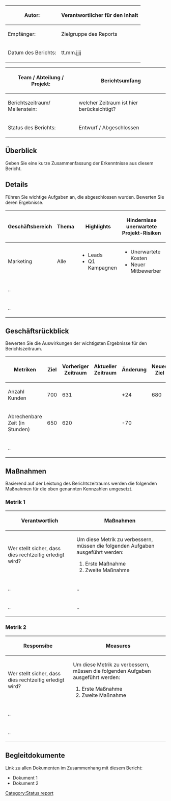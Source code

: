 <div class="databox">
<div class="tbl">
{|
|-
!Autor:
|Verantwortlicher für den Inhalt
|-
!Empfänger:
|Zielgruppe des Reports
|-
!Datum des Berichts:
|tt.mm.jjjj
|}
</div>
<div class="tbl">
{| 
|-
!Team / Abteilung / Projekt:
|Berichtsumfang
|-
!Berichtszeitraum/ Meilenstein:
|welcher Zeitraum ist hier berücksichtigt?
|-
!Status des Berichts:
|Entwurf / Abgeschlossen
|}
</div>
</div>
==Überblick==
Geben Sie eine kurze Zusammenfassung der Erkenntnisse aus diesem Bericht.

==Details==
Führen Sie wichtige Aufgaben an, die abgeschlossen wurden. Bewerten Sie deren Ergebnisse.

{| class="wikitable" style="width:100%;"
!Geschäftsbereich
!Thema
!Highlights
!Hindernisse
unerwartete Projekt-Risiken
!Gewonnene Erkenntnisse
|-
|Marketing
|Alle
|
*Leads
*Q1 Kampagnen
|
*Unerwartete Kosten
*Neuer Mitbewerber
|
*Überprüfung des Kostenschätzungsplans erforderlich
|-
|..
|
|
|
|
|-
|..
|
|
|
|
|}
==Geschäftsrückblick==
Bewerten Sie die Auswirkungen der wichtigsten Ergebnisse für den Berichtszeitraum.
 
{| class="wikitable" style="width:100%;"
!Metriken
!Ziel
!Vorheriger
Zeitraum
!Aktueller<br />Zeitraum
!Änderung
!Neues Ziel
|-
|Anzahl Kunden
|700
|631
|
| +24
|680
|-
|Abrechenbare Zeit (in Stunden)
|650
|620
|
|<nowiki>-70</nowiki>
|
|-
|..
|
|
|
|
|
|}

==Maßnahmen==
Basierend auf der Leistung des Berichtszeitraums werden die folgenden Maßnahmen für die oben genannten Kennzahlen umgesetzt.

===Metrik 1===
{| class="wikitable" style="width:100%;"
!'''Verantwortlich'''
!'''Maßnahmen'''
|-
|Wer stellt sicher, dass dies rechtzeitig erledigt wird?
|Um diese Metrik zu verbessern, müssen die folgenden Aufgaben ausgeführt werden:

#Erste Maßnahme
#Zweite Maßnahme
|-
|..
|..
|-
|..
|..
|}

===Metrik 2===
{| class="wikitable" style="width:100%;"
!'''Responsibe'''
!'''Measures'''
|-
|Wer stellt sicher, dass dies rechtzeitig erledigt wird?
|Um diese Metrik zu verbessern, müssen die folgenden Aufgaben ausgeführt werden:

# Erste Maßnahme
# Zweite Maßnahme
|-
|..
|
|-
|..
|
|}

==Begleitdokumente==
Link zu allen Dokumenten im Zusammenhang mit diesem Bericht:

*Dokument 1
*Dokument 2
[[Category:Status report]]